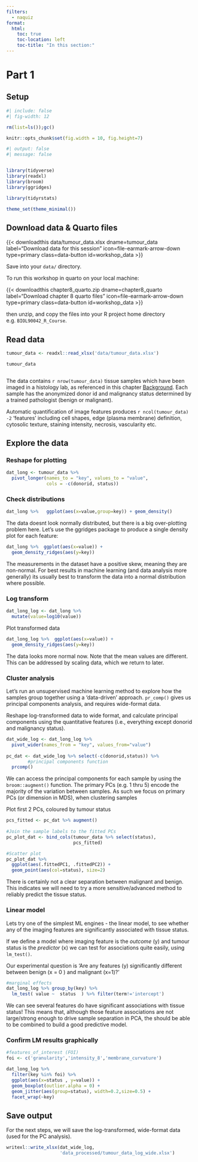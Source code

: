 ```yaml
---
filters:
  - naquiz
format:
  html:
    toc: true
    toc-location: left
    toc-title: "In this section:"
---
```


# Part 1 {#sec-mlpart01 .unnumbered}

## Setup

```r
#| include: false
#| fig-width: 12

rm(list=ls());gc()

knitr::opts_chunk$set(fig.width = 10, fig.height=7)
```

```r
#| output: false
#| message: false


library(tidyverse)
library(readxl)
library(broom)
library(ggridges)

library(tidyrstats)

theme_set(theme_minimal())

```

## Download data & Quarto files

{{< downloadthis data/tumour_data.xlsx dname=tumour_data label="Download data for this session" icon=file-earmark-arrow-down type=primary class=data-button id=workshop_data >}}

Save into your `data/` directory.

To run this workshop in quarto on your local machine:

{{< downloadthis chapter8_quarto.zip dname=chapter8_quarto label="Download chapter 8 quarto files" icon=file-earmark-arrow-down type=primary class=data-button id=workshop_data >}}

then unzip, and copy the files into your R project home directory e.g. `BIOL90042_R_Course`.

## Read data

```r

tumour_data <- readxl::read_xlsx('data/tumour_data.xlsx')

tumour_data



```

The data contains `r nrow(tumour_data)` tissue samples which have been imaged in a histology lab, as referenced in this chapter [Background](chapter_8.qmd).
Each sample has the anonymized donor id and malignancy status determined by a trained pathologist (benign or malignant).

Automatic quantification of image features produces `r ncol(tumour_data) -2` 'features' including cell shapes, edge (plasma membrane) definition, cytosolic texture, staining intensity, necrosis, vascularity etc.

## Explore the data

### Reshape for plotting

```r

dat_long <- tumour_data %>% 
  pivot_longer(names_to = "key", values_to = "value", 
               cols = -c(donorid, status))

```

### Check distributions

```r

dat_long %>%   ggplot(aes(x=value,group=key)) + geom_density()

```

The data doesnt look normally distributed, but there is a big over-plotting problem here.
Let's use the ggridges package to produce a single density plot for each feature:

```r

dat_long %>%  ggplot(aes(x=value)) + 
  geom_density_ridges(aes(y=key))
```

The measurements in the dataset have a positive skew, meaning they are non-normal.
For best results in machine learning (and data analysis more generally) its usually best to transform the data into a normal distribution where possible.

### Log transform

```r
dat_long_log <- dat_long %>%
  mutate(value=log10(value))
```

Plot transformed data

```r

dat_long_log %>%  ggplot(aes(x=value)) + 
  geom_density_ridges(aes(y=key))
```

The data looks more normal now.
Note that the mean values are different.
This can be addressed by scaling data, which we return to later.

### Cluster analysis

Let's run an unsupervised machine learning method to explore how the samples group together using a 'data-driven' approach.
`pr_comp()` gives us principal components analysis, and requires wide-format data.

Reshape log-transformed data to wide format, and calculate principal components using the quantitative features (i.e., everything except donorid and malignancy status).

```r

dat_wide_log <- dat_long_log %>% 
  pivot_wider(names_from = "key", values_from="value") 
  
pc_dat <- dat_wide_log %>% select(-c(donorid,status)) %>% 
        #principal components function
  prcomp()

```

We can access the principal components for each sample by using the `broom::augment()` function.
The primary PCs (e.g. 1 thru 5) encode the majority of the variation between samples.
As such we focus on primary PCs (or dimension in MDS), when clustering samples

Plot first 2 PCs, coloured by tumour status

```r

pcs_fitted <- pc_dat %>% augment() 
  
#Join the sample labels to the fitted PCs
pc_plot_dat <- bind_cols(tumour_data %>% select(status), 
                         pcs_fitted) 

#Scatter plot
pc_plot_dat %>% 
  ggplot(aes(.fittedPC1, .fittedPC2)) + 
  geom_point(aes(col=status), size=2)

```

There is certainly not a clear separation between malignant and benign.
This indicates we will need to try a more sensitive/advanced method to reliably predict the tissue status.

### Linear model

Lets try one of the simplest ML engines - the linear model, to see whether any of the imaging features are significantly associated with tissue status.

If we define a model where imaging feature is the *outcome* (y) and tumour status is the *predictor* (x) we can test for associations quite easily, using `lm_test()`.

Our experimental question is 'Are any features (y) significantly different between benign (x = 0 ) and malignant (x=1)?'

```r

#marginal effects
dat_long_log %>% group_by(key) %>% 
  lm_test( value ~  status  ) %>% filter(term!='intercept') 


```

We can see several features do have significant associations with tissue status!
This means that, although those feature associations are not large/strong enough to drive sample separation in PCA, the should be able to be combined to build a good predictive model.

### Confirm LM results graphically

```r

#features_of_interest (FOI)
foi <- c('granularity','intensity_8','membrane_curvature')

dat_long_log %>% 
  filter(key %in% foi) %>% 
  ggplot(aes(x=status , y=value)) + 
  geom_boxplot(outlier.alpha = 0) +
  geom_jitter(aes(group=status), width=0.2,size=0.5) +
  facet_wrap(~key)
```

## Save output

For the next steps, we will save the log-transformed, wide-format data (used for the PC analysis).

```r
writexl::write_xlsx(dat_wide_log,
                    'data_processed/tumour_data_log_wide.xlsx')
```
